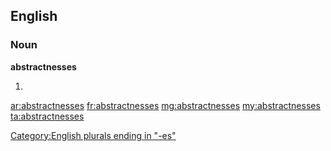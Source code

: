 ==English==

===Noun===
'''abstractnesses'''

# {{plural of|[[abstractness]]}}

[[Category:English plurals ending in "-es"]]

[[ar:abstractnesses]]
[[fr:abstractnesses]]
[[mg:abstractnesses]]
[[my:abstractnesses]]
[[ta:abstractnesses]]